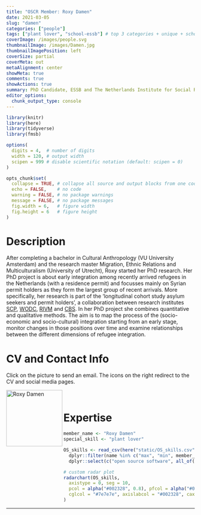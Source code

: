 ```yaml
---
title: "OSCR Member: Roxy Damen"
date: 2021-03-05
slug: "damen"
categories: ["people"]
tags: ["plant lover", "school-essb"] # top 3 categories + unique + school
coverImage: /images/people.svg
thumbnailImage: /images/Damen.jpg
thumbnailImagePosition: left
coverSize: partial
coverMeta: out
metaAlignment: center
showMeta: true
comments: true
showActions: true
summary: PhD Candidate, ESSB and The Netherlands Institute for Social Research
editor_options: 
  chunk_output_type: console
---
```


```r

library(knitr)
library(here)
library(tidyverse)
library(fmsb)

options(
  digits = 4,  # number of digits
  width = 120, # output width
  scipen = 999 # disable scientific notation (default: scipen = 0)
)

opts_chunk$set(
  collapse = TRUE, # collapse all source and output blocks from one code chunk into a single block
  echo = FALSE,    # no code
  warning = FALSE, # no package warnings
  message = FALSE, # no package messages
  fig.width = 6,   # figure width
  fig.height = 6   # figure height
)

```

# Description

After completing a bachelor in Cultural Anthropology (VU University Amsterdam) and the research master Migration, Ethnic Relations and Multiculturalism (University of Utrecht), Roxy started her PhD research. Her PhD project is about early integration among recently arrived refugees in the Netherlands (with a residence permit) and focusses mainly on Syrian permit holders as they form the largest group of recent arrivals. More specifically, her research is part of the ‘longitudinal cohort study asylum seekers and permit holders’, a collaboration between research institutes [SCP](https://english.scp.nl/), [WODC](https://www.wodc.nl/), [RIVM](https://www.rivm.nl/) and [CBS](https://www.cbs.nl/). In her PhD project she combines quantitative and qualitative methods. The aim is to map the process of the (socio-economic and socio-cultural) integration starting from an early stage, monitor changes in those positions over time and examine relationships between the different dimensions of refugee integration.

# CV and Contact Info

Click on the picture to send an email. The icons on the right redirect to the CV and social media pages.

<!-- EMAIL -->
<p>
  <a href="mailto:damen@essb.eur.nl">
  <img border="0" alt="Roxy Damen" src="/images/Damen.jpg" width="150" height="150" align="left">
  </a>
</p>

<!-- CV -->
<p align="center">
  <a href="https://www.linkedin.com/in/roxy-damen/" class="fa fa-file fa-2x" style="color:#00B969;">
  </a>
</p>

<!-- RESEARCHGATE -->
<p align="center">
  <a href="https://www.researchgate.net/profile/Roxy-Damen" class="ai ai-researchgate fa-2x" style="color:#000000;">
  </a>
</p>

<!-- ORCID -->
<p align="center">
  <a href="https://orcid.org/0000-0003-1250-3978" class="ai ai-orcid fa-2x" style="color:#000000;">
  </a>
</p>

<BR>

# Expertise

```r

member_name <- "Roxy Damen"
special_skill <- "plant lover"

OS_skills <- read_csv(here("static/OS_skills.csv")) %>%
  dplyr::filter(name %in% c("max", "min", member_name)) %>%
  dplyr::select(c("open source software", all_of(special_skill), "open access", "reproducible analysis", "data management", "data sharing", "preregistration"))

# custom radar plot
radarchart(OS_skills,
  axistype = 0, seg = 10,
  pcol = alpha("#002328", 0.8), pfcol = alpha("#00B969", 0.6), plwd = 4, centerzero = TRUE, # polygon
  cglcol = "#7e7e7e", axislabcol = "#002328", caxislabels = seq(0, 10, 2), cglwd = 0.8 # grid
)

```

***


